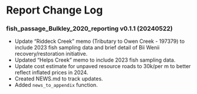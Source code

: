 # Report Change Log {-}

### fish_passage_Bulkley_2020_reporting v0.1.1 (20240522) {-}

- Update "Riddeck Creek" memo (Tributary to Owen Creek - 197379) to include 2023 fish sampling data and brief detail of Bii Wenii recovery/restoration initiative. 
- Updated "Helps Creek" memo to include 2023 fish sampling data. 
- Update cost estimate for unpaved resource roads to 30k/per m to better reflect inflated prices in 2024.
- Created NEWS.md to track updates.
- Added `news_to_appendix` function. 
